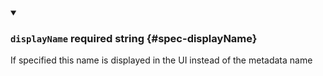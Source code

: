 
<details className="config-field" data-expandable="false" open>
<summary>

### `displayName` <span className="config-field-required" data-required="false">required</span> <span className="config-field-type">string</span> <span className="config-field-default"></span> <span className="config-field-enum"></span> {#spec-displayName}

If specified this name is displayed in the UI instead of the metadata name

</summary>



</details>
